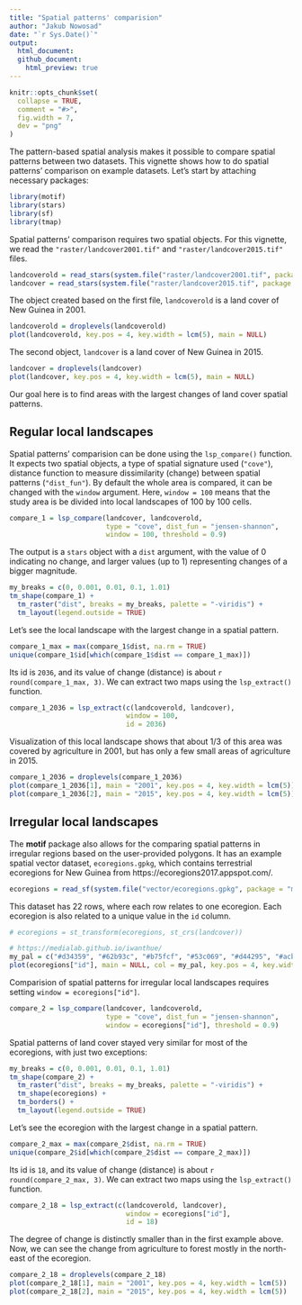 ```yaml
---
title: "Spatial patterns' comparision"
author: "Jakub Nowosad"
date: "`r Sys.Date()`"
output: 
  html_document:
  github_document:
    html_preview: true
---
```


```r
knitr::opts_chunk$set(
  collapse = TRUE,
  comment = "#>",
  fig.width = 7,
  dev = "png"
)
```

The pattern-based spatial analysis makes it possible to compare spatial patterns between two datasets.
This vignette shows how to do spatial patterns' comparison on example datasets.
Let's start by attaching necessary packages:

```r
library(motif)
library(stars)
library(sf)
library(tmap)
```

Spatial patterns' comparison requires two spatial objects.
For this vignette, we read the `"raster/landcover2001.tif"` and `"raster/landcover2015.tif"` files.

```r
landcoverold = read_stars(system.file("raster/landcover2001.tif", package = "motif"))
landcover = read_stars(system.file("raster/landcover2015.tif", package = "motif"))
```

The object created based on the first file, `landcoverold` is a land cover of New Guinea in 2001.

```r
landcoverold = droplevels(landcoverold)
plot(landcoverold, key.pos = 4, key.width = lcm(5), main = NULL)
```

The second object, `landcover` is a land cover of New Guinea in 2015.

```r
landcover = droplevels(landcover)
plot(landcover, key.pos = 4, key.width = lcm(5), main = NULL)
```

Our goal here is to find areas with the largest changes of land cover spatial patterns.

## Regular local landscapes

Spatial patterns' comparision can be done using the `lsp_compare()` function.
It expects two spatial objects, a type of spatial signature used (`"cove"`), distance function to measure dissimilarity (change) between spatial patterns (`"dist_fun"`).
By default the whole area is compared, it can be changed with the `window` argument.
Here, `window = 100` means that the study area is be divided into local landscapes of 100 by 100 cells.

```r
compare_1 = lsp_compare(landcover, landcoverold,
                        type = "cove", dist_fun = "jensen-shannon",
                        window = 100, threshold = 0.9)
```

The output is a `stars` object with a `dist` argument, with the value of 0 indicating no change, and larger values (up to 1) representing changes of a bigger magnitude.

```r
my_breaks = c(0, 0.001, 0.01, 0.1, 1.01)
tm_shape(compare_1) +
  tm_raster("dist", breaks = my_breaks, palette = "-viridis") +
  tm_layout(legend.outside = TRUE)
```

Let's see the local landscape with the largest change in a spatial pattern.

```r
compare_1_max = max(compare_1$dist, na.rm = TRUE)
unique(compare_1$id[which(compare_1$dist == compare_1_max)])
```

Its id is `2036`, and its value of change (distance) is about `r round(compare_1_max, 3)`.
We can extract two maps using the `lsp_extract()` function.

```r
compare_1_2036 = lsp_extract(c(landcoverold, landcover),
                             window = 100,
                             id = 2036)
```

Visualization of this local landscape shows that about 1/3 of this area was covered by agriculture in 2001, but has only a few small areas of agriculture in 2015. 

```r
compare_1_2036 = droplevels(compare_1_2036)
plot(compare_1_2036[1], main = "2001", key.pos = 4, key.width = lcm(5))
plot(compare_1_2036[2], main = "2015", key.pos = 4, key.width = lcm(5))
```

## Irregular local landscapes

The **motif** package also allows for the comparing spatial patterns in irregular regions based on the user-provided polygons.
It has an example spatial vector dataset, `ecoregions.gpkg`, which contains terrestrial ecoregions for New Guinea from https://ecoregions2017.appspot.com/. 

```r
ecoregions = read_sf(system.file("vector/ecoregions.gpkg", package = "motif"))
```

This dataset has 22 rows, where each row relates to one ecoregion.
Each ecoregion is also related to a unique value in the `id` column.

```r
# ecoregions = st_transform(ecoregions, st_crs(landcover))
```

```r
# https://medialab.github.io/iwanthue/
my_pal = c("#d34359", "#62b93c", "#b75fcf", "#53c069", "#d44295", "#acb939", "#626edd", "#dc9e36", "#8156a8", "#4b8734", "#d98dc7", "#58c096", "#cc542a", "#48bbd2", "#bf814d", "#6686c8", "#968c30", "#a34d78", "#36815b", "#c26963", "#a2b36b", "#6b6829")
plot(ecoregions["id"], main = NULL, col = my_pal, key.pos = 4, key.width = lcm(5))
```

Comparision of spatial patterns for irregular local landscapes requires setting `window = ecoregions["id"]`.

```r
compare_2 = lsp_compare(landcover, landcoverold, 
                        type = "cove", dist_fun = "jensen-shannon", 
                        window = ecoregions["id"], threshold = 0.9)
```

Spatial patterns of land cover stayed very similar for most of the ecoregions, with just two exceptions:

```r
my_breaks = c(0, 0.001, 0.01, 0.1, 1.01)
tm_shape(compare_2) +
  tm_raster("dist", breaks = my_breaks, palette = "-viridis") +
  tm_shape(ecoregions) +
  tm_borders() +
  tm_layout(legend.outside = TRUE)
```

Let's see the ecoregion with the largest change in a spatial pattern.

```r
compare_2_max = max(compare_2$dist, na.rm = TRUE)
unique(compare_2$id[which(compare_2$dist == compare_2_max)])
```

Its id is `18`, and its value of change (distance) is about `r round(compare_2_max, 3)`.
We can extract two maps using the `lsp_extract()` function.

```r
compare_2_18 = lsp_extract(c(landcoverold, landcover),
                             window = ecoregions["id"],
                             id = 18)
```

The degree of change is distinctly smaller than in the first example above.
Now, we can see the change from agriculture to forest mostly in the north-east of the ecoregion.

```r
compare_2_18 = droplevels(compare_2_18)
plot(compare_2_18[1], main = "2001", key.pos = 4, key.width = lcm(5))
plot(compare_2_18[2], main = "2015", key.pos = 4, key.width = lcm(5))
```
